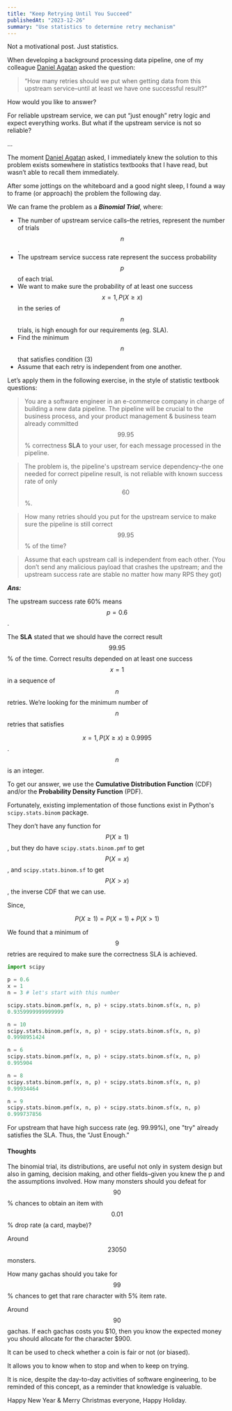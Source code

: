 ```yaml
---
title: "Keep Retrying Until You Succeed"
publishedAt: "2023-12-26"
summary: "Use statistics to determine retry mechanism"
---
```


Not a motivational post. Just statistics.

When developing a background processing data pipeline, one of my colleague [Daniel Agatan]("https://www.linkedin.com/in/daniel-agatan-b3978a1a9") asked the question:

> “How many retries should we put when getting data from this upstream service–until at least we have one successful result?”

How would you like to answer?

For reliable upstream service, we can put “just enough” retry logic and expect everything works. But what if the upstream service is not so reliable?

…

The moment [Daniel Agatan]("https://www.linkedin.com/in/daniel-agatan-b3978a1a9") asked, I immediately knew the solution to this problem exists somewhere in statistics textbooks that I have read, but wasn’t able to recall them immediately.

After some jottings on the whiteboard and a good night sleep, I found a way to frame (or approach) the problem the following day.

We can frame the problem as a **_Binomial Trial_**, where:

- The number of upstream service calls–the retries, represent the number of trials $$n$$.
- The upstream service success rate represent the success probability $$p$$ of each trial.
- We want to make sure the probability of at least one success $$x = 1, P( X ≥ x )$$ in the series of $$n$$ trials, is high enough for our requirements (eg. SLA).
- Find the minimum $$n$$ that satisfies condition (3)
- Assume that each retry is independent from one another.

Let’s apply them in the following exercise, in the style of statistic textbook questions:

> You are a software engineer in an e-commerce company in charge of building a new data pipeline.
> The pipeline will be crucial to the business process, and your product management & business team already committed $$99.95$$% correctness **SLA** to your user, for each message processed in the pipeline.

> The problem is, the pipeline's upstream service dependency–the one needed for correct pipeline result, is not reliable with known success rate of only $$60$$%.

> How many retries should you put for the upstream service to make sure the pipeline is still correct $$99.95$$% of the time?

> Assume that each upstream call is independent from each other. (You don’t send any malicious payload that crashes the upstream; and the upstream success rate are stable no matter how many RPS they got)

**_Ans:_**

The upstream success rate 60% means $$p = 0.6$$.

The **SLA** stated that we should have the correct result $$99.95$$% of the time. Correct results depended on at least one success $$x = 1$$ in a sequence of $$n$$ retries.
We’re looking for the minimum number of $$n$$ retries that satisfies

$$x = 1, P( X ≥ x ) ≥ 0.9995$$. $$n$$ is an integer.

To get our answer, we use the **Cumulative Distribution Function** (CDF) and/or the **Probability Density Function** (PDF).

Fortunately, existing implementation of those functions exist in Python's `scipy.stats.binom` package.

They don’t have any function for $$P( X ≥ 1 )$$, but they do have `scipy.stats.binom.pmf` to get $$P( X = x )$$, and `scipy.stats.binom.sf` to get $$P( X > x )$$, the inverse CDF that we can use.

Since,

$$P( X ≥ 1) = P( X = 1 ) + P( X > 1 )$$

We found that a minimum of $$9$$ retries are required to make sure the correctness SLA is achieved.

```python
import scipy

p = 0.6
x = 1
n = 3 # let's start with this number

scipy.stats.binom.pmf(x, n, p) + scipy.stats.binom.sf(x, n, p)
0.9359999999999999

n = 10
scipy.stats.binom.pmf(x, n, p) + scipy.stats.binom.sf(x, n, p)
0.9998951424

n = 6
scipy.stats.binom.pmf(x, n, p) + scipy.stats.binom.sf(x, n, p)
0.995904

n = 8
scipy.stats.binom.pmf(x, n, p) + scipy.stats.binom.sf(x, n, p)
0.99934464

n = 9
scipy.stats.binom.pmf(x, n, p) + scipy.stats.binom.sf(x, n, p)
0.999737856
```

For upstream that have high success rate (eg. 99.99%), one "try" already satisfies the SLA. Thus, the “Just Enough.”

#### Thoughts

The binomial trial, its distributions, are useful not only in system design but also in gaming, decision making, and other fields–given you knew the p and the assumptions involved.
How many monsters should you defeat for $$90$$% chances to obtain an item with $$0.01$$% drop rate (a card, maybe)?

Around $$23050$$ monsters.

How many gachas should you take for $$99$$% chances to get that rare character with 5% item rate.

Around $$90$$ gachas. If each gachas costs you \$10, then you know the expected money you should allocate for the character $900.

It can be used to check whether a coin is fair or not (or biased).

It allows you to know when to stop and when to keep on trying.

It is nice, despite the day-to-day activities of software engineering, to be reminded of this concept, as a reminder that knowledge is valuable.

Happy New Year & Merry Christmas everyone, Happy Holiday.
